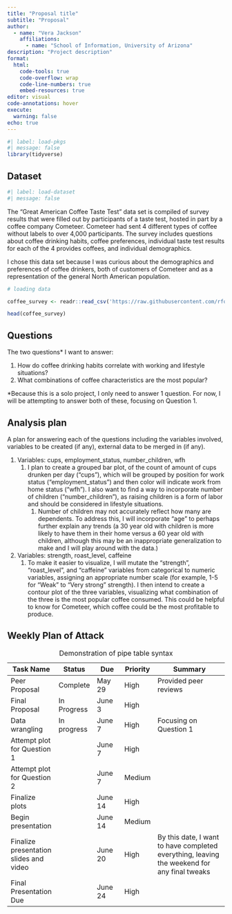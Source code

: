 ```yaml
---
title: "Proposal title"
subtitle: "Proposal"
author: 
  - name: "Vera Jackson"
    affiliations:
      - name: "School of Information, University of Arizona"
description: "Project description"
format:
  html:
    code-tools: true
    code-overflow: wrap
    code-line-numbers: true
    embed-resources: true
editor: visual
code-annotations: hover
execute:
  warning: false
echo: true
---
```


```r
#| label: load-pkgs
#| message: false
library(tidyverse)
```

## Dataset

```r
#| label: load-dataset
#| message: false
```

The "Great American Coffee Taste Test" data set is compiled of survey results that were filled out by participants of a taste test, hosted in part by a coffee company Cometeer. Cometeer had sent 4 different types of coffee without labels to over 4,000 participants. The survey includes questions about coffee drinking habits, coffee preferences, individual taste test results for each of the 4 provides coffees, and individual demographics.

I chose this data set because I was curious about the demographics and preferences of coffee drinkers, both of customers of Cometeer and as a representation of the general North American population.

```r
# loading data

coffee_survey <- readr::read_csv('https://raw.githubusercontent.com/rfordatascience/tidytuesday/master/data/2024/2024-05-14/coffee_survey.csv')

head(coffee_survey)
```

## Questions

The two questions\* I want to answer:

1.  How do coffee drinking habits correlate with working and lifestyle situations?
2.  What combinations of coffee characteristics are the most popular?

\*Because this is a solo project, I only need to answer 1 question. For now, I will be attempting to answer both of these, focusing on Question 1.

## Analysis plan

A plan for answering each of the questions including the variables involved, variables to be created (if any), external data to be merged in (if any).

1.  Variables: cups, employment_status, number_children, wfh
    1.  I plan to create a grouped bar plot, of the count of amount of cups drunken per day ("cups"), which will be grouped by position for work status ("employment_status") and then color will indicate work from home status ("wfh"). I also want to find a way to incorporate number of children ("number_children"), as raising children is a form of labor and should be considered in lifestyle situations.
        1.  Number of children may not accurately reflect how many are dependents. To address this, I will incorporate "age" to perhaps further explain any trends (a 30 year old with children is more likely to have them in their home versus a 60 year old with children, although this may be an inappropriate generalization to make and I will play around with the data.)
2.  Variables: strength, roast_level, caffeine
    1.  To make it easier to visualize, I will mutate the "strength", "roast_level", and "caffeine" variables from categorical to numeric variables, assigning an appropriate number scale (for example, 1-5 for "Weak" to "Very strong" strength). I then intend to create a contour plot of the three variables, visualizing what combination of the three is the most popular coffee consumed. This could be helpful to know for Cometeer, which coffee could be the most profitable to produce.

## Weekly Plan of Attack

| Task Name                              | Status      | Due     | Priority | Summary                                                                                     |
|-----------|-----------|-----------|-----------|-------------------------------|
| Peer Proposal                          | Complete    | May 29  | High     | Provided peer reviews                                                                       |
| Final Proposal                         | In Progress | June 3  | High     |                                                                                             |
| Data wrangling                         | In progress | June 7  | High     | Focusing on Question 1                                                                      |
| Attempt plot for Question 1            |             | June 7  | High     |                                                                                             |
| Attempt plot for Question 2            |             | June 7  | Medium   |                                                                                             |
| Finalize plots                         |             | June 14 | High     |                                                                                             |
| Begin presentation                     |             | June 14 | Medium   |                                                                                             |
| Finalize presentation slides and video |             | June 20 | High     | By this date, I want to have completed everything, leaving the weekend for any final tweaks |
| Final Presentation Due                 |             | June 24 | High     |                                                                                             |

: Demonstration of pipe table syntax
